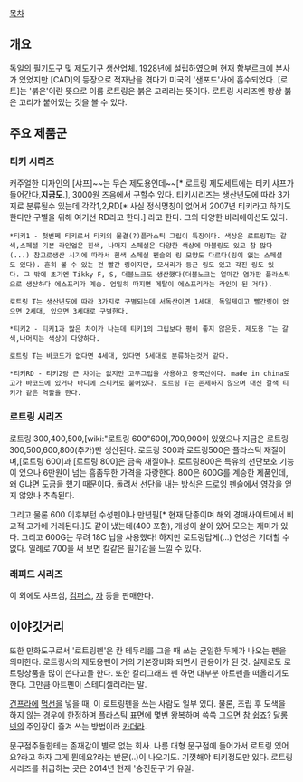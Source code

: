 [[목차]]
== 개요 ==
[[독일]]의 필기도구 및 제도기구 생산업체. 1928년에 설립하였으며 현재 [[함부르크]]에 본사가 있었지만 [CAD]의 등장으로 적자난을 겪다가 미국의 '샌포드'사에 흡수되었다. [로트]는 '붉은'이란 뜻으로 이름 로트링은 붉은 고리라는 뜻이다. 로트링 시리즈엔 항상 붉은 고리가 붙어있는 것을 볼 수 있다.
== 주요 제품군 ==
=== 티키 시리즈 ===
캐주얼한 디자인의 [샤프]~~는 무슨 제도용인데~~[* 로트링 제도세트에는 티키 샤프가 들어간다,'''지금도'''.], 3000원 즈음에서 구할수 있다.
티키시리즈는 생산년도에 따라 3가지로 분류될수 있는데 각각1,2,RD[* 사실 정식명칭이 없어서 2007년 티키라고 하기도 한다만 구별을 위해 여기선 RD라고 한다.] 라고 한다.
그외 다양한 바리에이션도 있다.

 *티키1 - 첫번쩨 티키로서 티키의 물결(?)플라스틱 그립이 특징이다. 색상은 로트링T는 갈색,스페셜 기본 라인업은 흰색, 나머지 스페셜은 다양한 색상에 마블링도 있고 참 많다(...) 참고로생산 시기에 따라서 흰색 스페셜 펜슬의 링 모양도 다르다(링이 없는 스페셜도 있다). 흔히 볼 수 있는 건 빨간 링이지만, 모서리가 둥근 링도 있고 각진 링도 있다. 그 밖에 초기엔 Tikky F, S, 더블노크도 생산했다(더블노크는 얼마간 염가판 플라스틱으로 생산하다 에스프리가 계승. 엄밀히 따지면 메탈이 에스프리라는 라인이 된 거다). 

 로트링 T는 생산년도에 따라 3가지로 구별되는데 서독산이면 1세대, 독일제이고 빨간링이 없으면 2세대, 있으면 3세대로 구별한다.

 *티키2 - 티키1과 많은 차이가 나는데 티키1의 그립보다 평이 좋지 않은듯. 제도용 T는 갈색,나머지는 색상이 다양하다. 

 로트링 T는 바코드가 없다면 4세대, 있다면 5세대로 분류하는것거 같다.

 *티키RD - 티키2랑 큰 차이는 없지만 고무그립을 사용하고 중국산이다. made in china로고가 바코드에 있거나 바디에 스티커로 붙어있다. 로르팅 T는 존제하지 않으며 대신 갈색 티키가 같은 역할을 한다.
=== 로트링 시리즈 === 
로트링 300,400,500,[wiki:"로트링 600"600],700,900이 있었으나 지금은 로트링 300,500,600,800(추가)만 생산된다. 로트링 300과 로트링500은 플라스틱 재질이며,[로트링 600]과 [로트링 800]은 금속 재질이다. 로트링800은 특유의 선단보호 기능이 있으나 6만원이 넘는 흠좀무한 가격을 자랑한다. 800은 600G를 계승한 제품인데, 왜 G냐면 도금을 했기 때문이다. 돌려서 선단을 내는 방식은 드로잉 펜슬에서 영감을 얻지 않았나 추측된다. 

그리고 물론 600 이후부턴 수성펜이나 만년필[* 현재 단종이며 해외 경매사이트에서 비교적 고가에 거레된다.]도 같이 냈는데(400 포함), 개성이 살아 있어 모으는 재미가 있다. 그리고 600G는 무려 18C 닙을 사용했다! 하지만 로트링답게(...) 연성은 기대할 수 없다. 일례로 700을 써 보면 칼같은 필기감을 느낄 수 있다.
=== 래피드 시리즈 ===
이 외에도 샤프심, [[컴퍼스]], [[자]] 등을 판매한다.
== 이야깃거리 ==
또한 만화도구로서 '로트링펜'은 칸 테두리를 그을 때 쓰는 균일한 두께가 나오는 펜을 의미한다. 로트링사의 제도용펜이 거의 기본장비화 되면서 관용어가 된 것. 실제로도 로트링상품을 많이 쓴다고들 한다. 또한 칼리그래프 펜 하면 대부분 아트펜을 떠올리기도 한다. 그만큼 아트펜이 스테디셀러라는 말.

[[건프라]]에 [[먹선]]을 넣을 때, 이 로트링펜을 쓰는 사람도 일부 있다. 물론, 조립 후 도색을 하지 않는 경우에 한정하며 플라스틱 표면에 몇번 왕복하며 쓱쓱 그으면 [[참 쉽죠]]? [[달롱넷]]의 주인장이 즐겨 쓰는 방법이라 [[카더라]].

문구점주들한테는 존재감이 별로 없는 회사. 나름 대형 문구점에 들어가서 로트링 있어요?라고 하자 그게 뭔데요?라는 반문(..)이 나오기도. 기껏해야 티키정도만 있다. 로트링시리즈를 취급하는 곳은 2014년 현재 '승진문구'가 유일.
